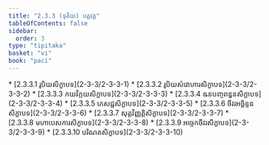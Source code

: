 ```yaml
---
title: "2.3.3 (ទុតិយ) បត្តវគ្គ"
tableOfContents: false
sidebar:
  order: 3
type: "tipitaka"
basket: "vi"
book: "paci"
---
```



<DynamicBreadcrumb />



<TableOfContents book="paci" section="2.3.3">
* [2.3.3.1 រូបិយសិក្ខាបទ](2-3-3/2-3-3-1)
* [2.3.3.2 រូបិយសំវោហារសិក្ខាបទ](2-3-3/2-3-3-2)
* [2.3.3.3 កយវិក្កយសិក្ខាបទ](2-3-3/2-3-3-3)
* [2.3.3.4 ឩនបញ្ចពន្ធនសិក្ខាបទ](2-3-3/2-3-3-4)
* [2.3.3.5 ភេសជ្ជសិក្ខាបទ](2-3-3/2-3-3-5)
* [2.3.3.6 ចីវរអច្ឆិន្ទនសិក្ខាបទ](2-3-3/2-3-3-6)
* [2.3.3.7 សុត្តវិញ្ញត្តិសិក្ខាបទ](2-3-3/2-3-3-7)
* [2.3.3.8 មហាបេសការសិក្ខាបទ](2-3-3/2-3-3-8)
* [2.3.3.9 អច្ចេកចីវរសិក្ខាបទ](2-3-3/2-3-3-9)
* [2.3.3.10 បរិណតសិក្ខាបទ](2-3-3/2-3-3-10)
</TableOfContents>
